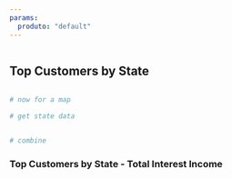 ```yaml
---
params:
  produto: "default"
---
```

  
  
  
```r

```

## Top Customers by State
```r


```



```r
# now for a map

# get state data


# combine 

```

### Top Customers by State - Total Interest Income

```r

```
